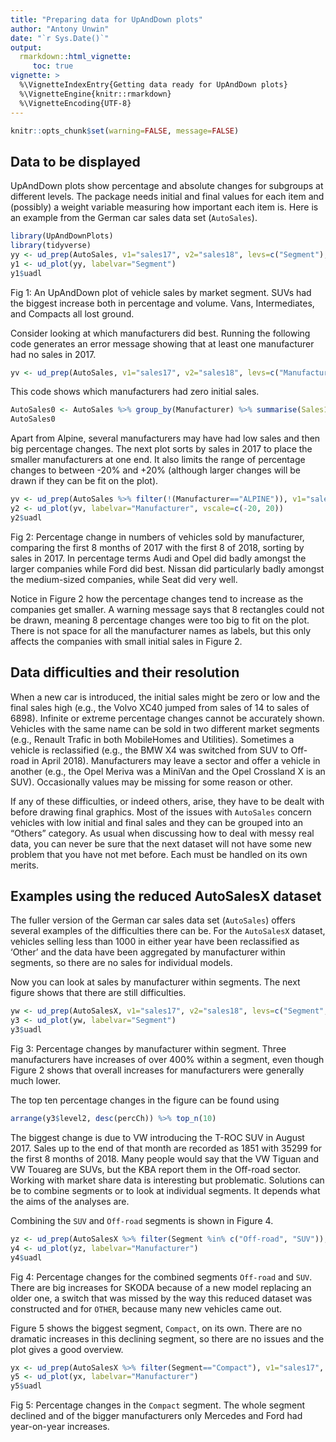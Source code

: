 ```yaml
---
title: "Preparing data for UpAndDown plots"
author: "Antony Unwin"
date: "`r Sys.Date()`"
output:
  rmarkdown::html_vignette:
     toc: true
vignette: >
  %\VignetteIndexEntry{Getting data ready for UpAndDown plots}
  %\VignetteEngine{knitr::rmarkdown}
  %\VignetteEncoding{UTF-8}
---
```


```r
knitr::opts_chunk$set(warning=FALSE, message=FALSE)
```

## Data to be displayed

UpAndDown plots show percentage and absolute changes for subgroups at different levels.  The package needs initial and final values for each item and (possibly) a weight variable measuring how important each item is.  Here is an example from the German car sales data set (`AutoSales`).

```r
library(UpAndDownPlots)
library(tidyverse)
yy <- ud_prep(AutoSales, v1="sales17", v2="sales18", levs=c("Segment"), sortLev=c("perc"))
y1 <- ud_plot(yy, labelvar="Segment")
y1$uadl
```

Fig 1: An UpAndDown plot of vehicle sales by market segment.  SUVs had the biggest increase both in percentage and volume.  Vans, Intermediates, and Compacts all lost ground.

Consider looking at which manufacturers did best.  Running the following code generates an error message showing that at least one manufacturer had no sales in 2017.

```r
yv <- ud_prep(AutoSales, v1="sales17", v2="sales18", levs=c("Manufacturer"), sortLev=c("perc"))
```

This code shows which manufacturers had zero initial sales. 

```r
AutoSales0 <- AutoSales %>% group_by(Manufacturer) %>% summarise(Sales17=sum(sales17)) %>% filter(Sales17==0)
AutoSales0
```

Apart from Alpine, several manufacturers may have had low sales and then big percentage changes.  The next plot sorts by sales in 2017 to place the smaller manufacturers at one end.  It also limits the range of percentage changes to between -20% and +20% (although larger changes will be drawn if they can be fit on the plot).

```r
yv <- ud_prep(AutoSales %>% filter(!(Manufacturer=="ALPINE")), v1="sales17", v2="sales18", levs=c("Manufacturer"), sortLev=c("base"))
y2 <- ud_plot(yv, labelvar="Manufacturer", vscale=c(-20, 20))
y2$uadl
```

Fig 2: Percentage change in numbers of vehicles sold by manufacturer, comparing the first 8 months of 2017 with the first 8 of 2018, sorting by sales in 2017.  In percentage terms Audi and Opel did badly amongst the larger companies while Ford did best.  Nissan did particularly badly amongst the medium-sized companies, while Seat did very well.

Notice in Figure 2 how the percentage changes tend to increase as the companies get smaller.  A warning message says that 8 rectangles could not be drawn, meaning 8 percentage changes were too big to fit on the plot.  There is not space for all the manufacturer names as labels, but this only affects the companies with small initial sales in Figure 2.

## Data difficulties and their resolution
When a new car is introduced, the initial sales might be zero or low and the final sales high (e.g., the Volvo XC40 jumped from sales of 14 to sales of 6898).  Infinite or extreme percentage changes cannot be accurately shown.  Vehicles with the same name can be sold in two different market segments (e.g., Renault Trafic in both MobileHomes and Utilities).  Sometimes a vehicle is reclassified (e.g., the BMW X4 was switched from SUV to Off-road in April 2018).  Manufacturers may leave a sector and offer a vehicle in another (e.g., the Opel Meriva was a MiniVan and the Opel Crossland X is an SUV).  Occasionally values may be missing for some reason or other.

If any of these difficulties, or indeed others, arise, they have to be dealt with before drawing final graphics.  Most of the issues with `AutoSales` concern vehicles with low initial and final sales and they can be grouped into an "Others" category.  As usual when discussing how to deal with messy real data, you can never be sure that the next dataset will not have some new problem that you have not met before.  Each must be handled on its own merits.

## Examples using the reduced AutoSalesX dataset
The fuller version of the German car sales data set (`AutoSales`) offers several examples of the difficulties there can be.  For the `AutoSalesX` dataset, vehicles selling less than 1000 in either year have been reclassified as 'Other' and the data have been aggregated by manufacturer within segments, so there are no sales for individual models.

Now you can look at sales by manufacturer within segments.  The next figure shows that there are still difficulties.

```r
yw <- ud_prep(AutoSalesX, v1="sales17", v2="sales18", levs=c("Segment", "Manufacturer"), sortLev=c("perc", "perc"))
y3 <- ud_plot(yw, labelvar="Segment")
y3$uadl
```

Fig 3: Percentage changes by manufacturer within segment.  Three manufacturers have increases of over 400% within a segment, even though Figure 2 shows that overall increases for manufacturers were generally much lower.

The top ten percentage changes in the figure can be found using

```r
arrange(y3$level2, desc(percCh)) %>% top_n(10)
```

The biggest change is due to VW introducing the T-ROC SUV in August 2017.  Sales up to the end of that month are recorded as 1851 with 35299 for the first 8 months of 2018.  Many people would say that the VW Tiguan and VW Touareg are SUVs, but the KBA report them in the Off-road sector.  Working with market share data is interesting but problematic.  Solutions can be to combine segments or to look at individual segments.  It depends what the aims of the analyses are.

Combining the `SUV` and `Off-road` segments is shown in Figure 4.

```r
yz <- ud_prep(AutoSalesX %>% filter(Segment %in% c("Off-road", "SUV")), v1="sales17", v2="sales18", levs=c("Manufacturer"), sortLev=c("base"))
y4 <- ud_plot(yz, labelvar="Manufacturer")
y4$uadl
```

Fig 4: Percentage changes for the combined segments `Off-road` and `SUV`.  There are big increases for SKODA because of a new model replacing an older one, a switch that was missed by the way this reduced dataset was constructed and for `OTHER`, because many new vehicles came out.

Figure 5 shows the biggest segment, `Compact`, on its own.  There are no dramatic increases in this declining segment, so there are no issues and the plot gives a good overview.

```r
yx <- ud_prep(AutoSalesX %>% filter(Segment=="Compact"), v1="sales17", v2="sales18", levs=c("Manufacturer"), sortLev=c("base"))
y5 <- ud_plot(yx, labelvar="Manufacturer")
y5$uadl
```

Fig 5: Percentage changes in the `Compact` segment.  The whole segment declined and of the bigger manufacturers only Mercedes and Ford had year-on-year increases.
